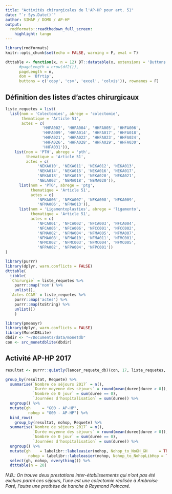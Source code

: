 ---
title: "Activités chirurgicales de l'AP-HP pour art. 51"
date: "`r Sys.Date()`"
author: SIMAP / DOMU / AP-HP
output:
  rmdformats::readthedown_full_screen:
    highlight: tango
---


```{r knitr_init, echo=FALSE, cache=FALSE}
library(rmdformats)
knitr::opts_chunk$set(echo = FALSE, warning = F, eval = T)

dtttable <- function(x, n = 12) DT::datatable(x, extensions = 'Buttons', options = list(
      #pageLength = nrow(df2()),
      pageLength = n,
      dom = 'Bfrtip',
      buttons = c('copy', 'csv', 'excel', 'colvis')), rownames = F)
```

## Définition des listes d'actes chirurgicaux

```{r echo = FALSE}

liste_requetes = list(
  list(nom = 'Colectomies', abrege = 'colectomie', 
       thematique = 'Article 51',
       actes = c(
                'HHFA002', 'HHFA004', 'HHFA005', 'HHFA006', 
                'HHFA009', 'HHFA014', 'HHFA017', 'HHFA018', 
                'HHFA021', 'HHFA022', 'HHFA023', 'HHFA024', 
                'HHFA026', 'HHFA028', 'HHFA029', 'HHFA030', 
                'HHFA031')),
    list(nom = 'PTH', abrege = 'pth', 
         thematique = 'Article 51',
         actes = c(
              'NEKA010', 'NEKA011', 'NEKA012', 'NEKA013', 
              'NEKA014', 'NEKA015', 'NEKA016', 'NEKA017', 
              'NEKA018', 'NEKA019', 'NEKA020', 'NEKA021', 
              'NELA003', 'NEMA018', 'NEMA020')),
      list(nom = 'PTG', abrege = 'ptg', 
           thematique = 'Article 51',
           actes = c(
              'NFKA006', 'NFKA007', 'NFKA008', 'NFKA009', 
              'NFMA006', 'NFMA013')),
      list(nom = 'Ligamentoplasties', abrege = 'ligamento', 
           thematique = 'Article 51',
           actes = c(
              'NFCA001', 'NFCA002', 'NFCA003', 'NFCA004', 
              'NFCA005', 'NFCA006', 'NFCC001', 'NFCC002', 
              'NFMA002', 'NFMA004', 'NFMA005', 'NFMA007', 
              'NFMA008', 'NFMA010', 'NFMA011', 'NFMC001', 
              'NFMC002', 'NFMC003', 'NFMC004', 'NFMC005', 
              'NFPA002', 'NFPA004', 'NFPC001'))
)

library(purrr)
library(dplyr, warn.conflicts = FALSE)
dtttable(
  tibble(
  `Chirurgie` = liste_requetes %>% 
    purrr::map('nom') %>% 
    unlist(),
  `Actes CCAM` = liste_requetes %>% 
    purrr::map('actes') %>% 
    purrr::map(toString) %>% 
    unlist())
    )
```

```{r}
library(pmeasyr)
library(dplyr, warn.conflicts = FALSE)
library(MonetDBLite)
dbdir <- "~/Documents/data/monetdb"
con <- src_monetdblite(dbdir)

```

## Activité AP-HP 2017



```{r results = 'none', message = F,  comment=NA}
resultat <- purrr::quietly(lancer_requete_db)(con, 17, liste_requetes, vars = c('nohop', 'duree', 'typesej'))$result
```


```{r}
group_by(resultat, Requete) %>% 
  summarise(`Nombre de séjours 2017` = n(),
            `Durée moyenne des séjours` = round(mean(duree[duree > 0]), 1),
            `Nombre de 0 jour` = sum(duree == 0),
            `Journées d'hospitalisation` = sum(duree)) %>% 
  ungroup() %>% 
  mutate(gh     = "G00 - AP-HP",
          nohop = "G00 - AP-HP") %>% 
  bind_rows(
    group_by(resultat, nohop, Requete) %>% 
  summarise(`Nombre de séjours 2017` = n(),
            `Durée moyenne des séjours` = round(mean(duree[duree > 0]), 1),
            `Nombre de 0 jour` = sum(duree == 0),
            `Journées d'hospitalisation` = sum(duree)) %>% 
  ungroup() %>% 
  mutate(gh    = labelibr::labeleasier(nohop, Nohop_to_NoGH_GH     = TRUE),
          nohop = labelibr::labeleasier(nohop, Nohop_to_NohopLibHop = TRUE))) %>% 
  select(gh, nohop, everything()) %>% 
  dtttable(n = 20)
```

*N.B.: On trouve deux prestations inter-établissements qui n'ont pas été exclues parmi ces séjours, l'une est une colectomie réalisée à Ambroise Paré, l'autre une prothèse de hanche à Raymond Poincaré.*
